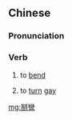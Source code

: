 {{also|掰弯}}
==Chinese==
{{zh-forms|s=掰弯}}

===Pronunciation===
{{zh-pron
|m=bāiwān
|cat=v
}}

===Verb===
{{zh-verb}}

# to [[bend]]
# {{lb|zh|slang}} to [[turn]] [[gay]]

[[mg:掰彎]]